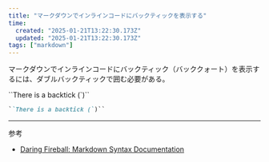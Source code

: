 ```yaml
---
title: "マークダウンでインラインコードにバックティックを表示する"
time:
  created: "2025-01-21T13:22:30.173Z"
  updated: "2025-01-21T13:22:30.173Z"
tags: ["markdown"]
---
```


マークダウンでインラインコードにバックティック（バッククォート）を表示するには、ダブルバックティックで囲む必要がある。

<Preview codeblock>
  ``There is a backtick (`)``
</Preview>

```md
``There is a backtick (`)``
```

---

参考

- [Daring Fireball: Markdown Syntax Documentation](https://daringfireball.net/projects/markdown/syntax)
